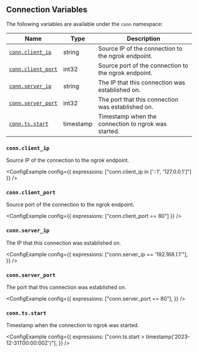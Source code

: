 
## Connection Variables

The following variables are available under the `conn` namespace:

| Name                                   | Type      | Description                                          |
| -------------------------------------- | --------- | ---------------------------------------------------- |
| [`conn.client_ip`](#connclient_ip)     | string    | Source IP of the connection to the ngrok endpoint.   |
| [`conn.client_port`](#connclient_port) | int32     | Source port of the connection to the ngrok endpoint. |
| [`conn.server_ip`](#connserver_ip)     | string    | The IP that this connection was established on.      |
| [`conn.server_port`](#connserver_port) | int32     | The port that this connection was established on.    |
| [`conn.ts.start`](#conntsstart)        | timestamp | Timestamp when the connection to ngrok was started.  |

### `conn.client_ip`

Source IP of the connection to the ngrok endpoint.

<ConfigExample
	config={{ expressions: ["conn.client_ip in ['::1', '127.0.0.1']"] }}
/>

### `conn.client_port`

Source port of the connection to the ngrok endpoint.

<ConfigExample config={{ expressions: ["conn.client_port == 80"] }} />

### `conn.server_ip`

The IP that this connection was established on.

<ConfigExample
	config={{
		expressions: ["conn.server_ip == '192.168.1.1'"],
	}}
/>

### `conn.server_port`

The port that this connection was established on.

<ConfigExample
	config={{
		expressions: ["conn.server_port == 80"],
	}}
/>

### `conn.ts.start`

Timestamp when the connection to ngrok was started.

<ConfigExample
	config={{
		expressions: ["conn.ts.start > timestamp('2023-12-31T00:00:00Z')"],
	}}
/>
